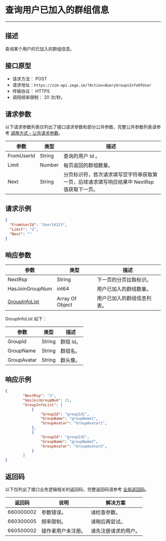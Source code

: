 # 查询用户已加入的群组信息
---

## 描述

查询某个用户的已加入的群组信息。

## 接口原型

- 请求方法： POST
- 请求地址：`https://zim-api.zego.im/?Action=QueryGroupsInfoOfUser`
- 传输协议： HTTPS
- 调用频率限制： 20 次/秒。

## 请求参数

以下请求参数列表仅列出了接口请求参数和部分公共参数，完整公共参数列表请参考 [调用方式 - 公共请求参数](../Accessing%20Server%20APIs.mdx#2-公共参数)。

| 参数        | 类型   | 描述                                                                                 |
|-------------|--------|--------------------------------------------------------------------------------------|
| FromUserId  | String | 查询的用户 Id 。                                                                        |
| Limit       | Number | 每页返回的群组数量。                                                                   |
| Next        | String | 分页标识符，首次请求填写空字符串获取第一页，后续请求填写响应结果中 NextRsp 值获取下一页。 |

## 请求示例

```json
{
  "FromUserId": "UserId123",
  "Limit": "2",
  "Next": ""
}
```

## 响应参数

| 参数             | 类型              | 描述                         |
|------------------|------------------|------------------------------|
| NextRsp          | String           | 下一页的分页拉取标识。          |
| HasJoinGroupNum  | int64            | 用户已加入的群组数量。      |
| [GroupInfoList](#GroupInfoList)    | Array Of Object | 用户已加入的群组信息列表。          |


<span id="GroupInfoList">GroupInfoList 如下：</span>

| 参数        | 类型   | 描述      |
| ----------- | ------ | --------- |
| GroupId     | String | 群组 Id。 |
| GroupName   | String | 群组名。  |
| GroupAvatar | String | 群头像。  |


## 响应示例

```json
{
        "NextRsp": "3",
        "HasJoinGroupNum": 21,
        "GroupInfoList": [
            {
                "GroupId": "groupId1",
                "GroupName": "groupName1",
                "GroupAvatar": "GroupAvatar1",
            },
            {
                "GroupId": "groupId2",
                "GroupName": "groupName2",
                "GroupAvatar": "GroupAvatar2",
            }
        ]    
}
```

## 返回码

以下仅列出了接口业务逻辑相关的返回码，完整返回码请参考 [全局返回码](../Return%20codes.mdx)。

| 返回码        | 说明         | 解决方案               |
|--------------|--------------|------------------------|
| 660000002    | 参数错误。     | 请检查参数。             |
| 660300005    | 频率限制。     | 请稍后再尝试。           |
| 660500002    | 操作者用户未注册。 | 请先注册请求的用户。   |
